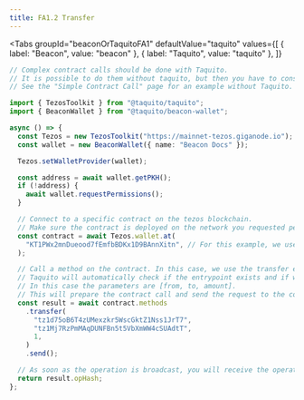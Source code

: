 ```yaml
---
title: FA1.2 Transfer
---
```


<Tabs
  groupId="beaconOrTaquitoFA1"
  defaultValue="taquito"
  values={[
    { label: "Beacon", value: "beacon" },
    { label: "Taquito", value: "taquito" },
  ]}
>
  <TabItem value="beacon">

```ts code title="title"
// Complex contract calls should be done with Taquito.
// It is possible to do them without taquito, but then you have to construct the parameters yourself.
// See the "Simple Contract Call" page for an example without Taquito.
```

</TabItem>

  <TabItem value="taquito">

```ts code title="title"
import { TezosToolkit } from "@taquito/taquito";
import { BeaconWallet } from "@taquito/beacon-wallet";

async () => {
  const Tezos = new TezosToolkit("https://mainnet-tezos.giganode.io");
  const wallet = new BeaconWallet({ name: "Beacon Docs" });

  Tezos.setWalletProvider(wallet);

  const address = await wallet.getPKH();
  if (!address) {
    await wallet.requestPermissions();
  }

  // Connect to a specific contract on the tezos blockchain.
  // Make sure the contract is deployed on the network you requested permissions for.
  const contract = await Tezos.wallet.at(
    "KT1PWx2mnDueood7fEmfbBDKx1D9BAnnXitn", // For this example, we use the TZBTC contract on mainnet.
  );

  // Call a method on the contract. In this case, we use the transfer entrypoint.
  // Taquito will automatically check if the entrypoint exists and if we call it with the right parameters.
  // In this case the parameters are [from, to, amount].
  // This will prepare the contract call and send the request to the connected wallet.
  const result = await contract.methods
    .transfer(
      "tz1d75oB6T4zUMexzkr5WscGktZ1Nss1JrT7",
      "tz1Mj7RzPmMAqDUNFBn5t5VbXmWW4cSUAdtT",
      1,
    )
    .send();

  // As soon as the operation is broadcast, you will receive the operation hash
  return result.opHash;
};
```

</TabItem>
</Tabs>
